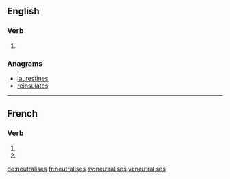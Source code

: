 {{also|neutralisés}}
==English==

===Verb===
{{head|en|verb form}}

# {{en-third-person singular of|neutralise}}

===Anagrams===
* [[laurestines#English|laurestines]]
* [[reinsulates#English|reinsulates]]

----

==French==

===Verb===
{{fr-verb-form}}

# {{conjugation of|neutraliser||2|s|pres|ind|lang=fr}}
# {{conjugation of|neutraliser||2|s|pres|sub|lang=fr}}

[[de:neutralises]]
[[fr:neutralises]]
[[sv:neutralises]]
[[vi:neutralises]]